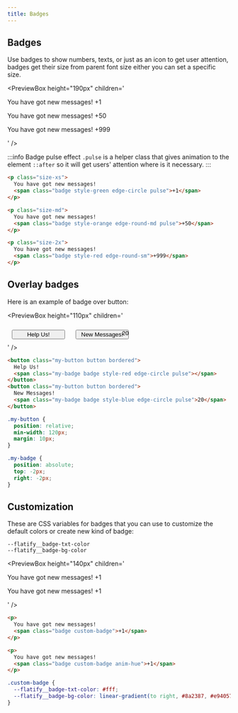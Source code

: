 ```yaml
---
title: Badges
---
```



## Badges

Use badges to show numbers, texts, or just as an icon to get user attention, badges get their size from parent font size either you can set a specific size.

<PreviewBox
	height="190px"
	children='
<!DOCTYPE html>
<html lang="en">
	<head>
		<meta charset="UTF-8" />
		<meta http-equiv="X-UA-Compatible" content="IE=edge" />
		<meta name="viewport" content="width=device-width, initial-scale=1.0" />
		<link rel="stylesheet" href="https://raw.githack.com/amir2mi/FlatifyCSS/master/dist/css/flatify-min.css" />
		<title>Badges</title>
	</head>
	<body>
        <p class="size-xs">
            You have got new messages!
			<span class="badge style-green edge-circle pulse">+1</span>
		</p>
    	<p class="size-md">
            You have got new messages!
    		<span class="badge style-orange edge-round-md pulse">+50</span>
    	</p>
    	<p class="size-2x">
            You have got new messages!
    		<span class="badge style-red edge-round-sm">+999</span>
    	</p>
    </body>

</html>
'
/>

:::info Badge pulse effect
`.pulse` is a helper class that gives animation to the element `::after` so it will get users' attention where is it necessary.
:::

```html {3,8,13} title="index.html"
<p class="size-xs">
  You have got new messages!
  <span class="badge style-green edge-circle pulse">+1</span>
</p>

<p class="size-md">
  You have got new messages!
  <span class="badge style-orange edge-round-md pulse">+50</span>
</p>

<p class="size-2x">
  You have got new messages!
  <span class="badge style-red edge-round-sm">+999</span>
</p>
```

## Overlay badges

Here is an example of badge over button:

<PreviewBox
	height="110px"
	children='
<!DOCTYPE html>
<html lang="en">
	<head>
		<meta charset="UTF-8" />
		<meta http-equiv="X-UA-Compatible" content="IE=edge" />
		<meta name="viewport" content="width=device-width, initial-scale=1.0" />
		<link rel="stylesheet" href="https://raw.githack.com/amir2mi/FlatifyCSS/master/dist/css/flatify-min.css" />
		<title>Badges</title>
		<style>
			.my-button{
				position: relative;
				min-width: 120px;
				margin: 10px;
			}
			.my-badge{
				position: absolute;
				top: -2px;
				right: -2px
			}
		</style>
	</head>
	<body>
       <div class="flex-center">
			<button class="my-button button bordered">
				Help Us!
				<span class="my-badge badge style-red edge-circle pulse"></span>
			</button>
			<button class="my-button button bordered">
				New Messages!
				<span class="my-badge badge style-blue edge-circle pulse">20</span>
			</button>
		</div>
    </body>

</html>
'
/>

```html title="index.html"
<button class="my-button button bordered">
  Help Us!
  <span class="my-badge badge style-red edge-circle pulse"></span>
</button>
<button class="my-button button bordered">
  New Messages!
  <span class="my-badge badge style-blue edge-circle pulse">20</span>
</button>
```

```css title="style.css"
.my-button {
  position: relative;
  min-width: 120px;
  margin: 10px;
}

.my-badge {
  position: absolute;
  top: -2px;
  right: -2px;
}
```

## Customization

These are CSS variables for badges that you can use to customize the default colors or create new kind of badge:

`--flatify__badge-txt-color`  
`--flatify__badge-bg-color`

<PreviewBox
	height="140px"
	children='
<!DOCTYPE html>
<html lang="en">
	<head>
		<meta charset="UTF-8" />
		<meta http-equiv="X-UA-Compatible" content="IE=edge" />
		<meta name="viewport" content="width=device-width, initial-scale=1.0" />
		<link rel="stylesheet" href="https://raw.githack.com/amir2mi/FlatifyCSS/master/dist/css/flatify-min.css" />
		<title>Badges</title>
		<style>
			.custom-badge{
				--flatify__badge-txt-color: #fff;
				--flatify__badge-bg-color: linear-gradient(to right, #8a2387, #e94057, #f27121);	
    		}
    	</style>
    </head>
    <body>
        <p>
            You have got new messages!
    		<span class="badge custom-badge">+1</span>
    	</p>
    	<p>
            You have got new messages!
    		<span class="badge custom-badge anim-hue">+1</span>
    	</p>
    </body>

</html>
'
/>

```html title="index.html"
<p>
  You have got new messages!
  <span class="badge custom-badge">+1</span>
</p>

<p>
  You have got new messages!
  <span class="badge custom-badge anim-hue">+1</span>
</p>
```

```css title="style.css"
.custom-badge {
  --flatify__badge-txt-color: #fff;
  --flatify__badge-bg-color: linear-gradient(to right, #8a2387, #e94057, #f27121);
}
```
